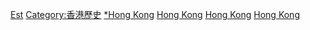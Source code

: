 {{portal box|香港}}
[[Category:香港事件|Est]]
[[Category:香港歷史|Category:香港歷史]]
[[Category:中國建立|*Hong Kong]]
[[Category:大英帝國建立|Hong Kong]]
[[Category:亞洲建立|Hong Kong]]
[[Category:前殖民地建立|Hong Kong]]